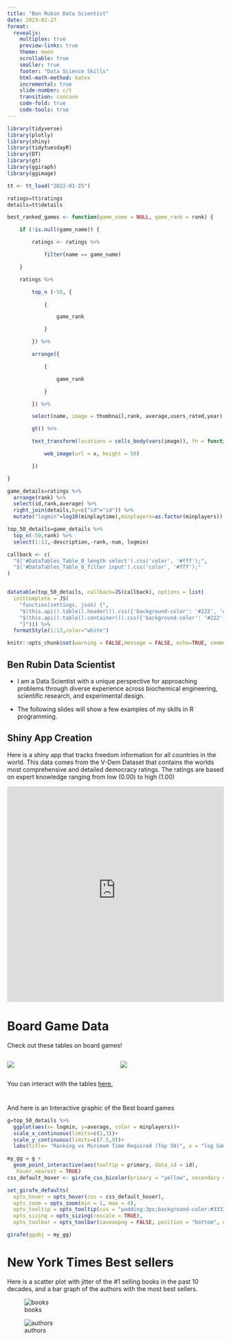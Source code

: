 ```yaml
---
title: "Ben Rubin Data Scientist"
date: 2023-02-27
format:
  revealjs:
    multiplex: true
    preview-links: true
    theme: moon
    scrollable: true
    smaller: true
    footer: "Data Science Skills"
    html-math-method: katex
    incremental: true
    slide-number: c/t
    transition: concave
    code-fold: true
    code-tools: true
---
```


```r

library(tidyverse)
library(plotly)
library(shiny)
library(tidytuesdayR)
library(DT)
library(gt)
library(ggiraph)
library(ggimage)

tt <- tt_load("2022-01-25")

ratings=tt$ratings
details=tt$details

best_ranked_games <- function(game_name = NULL, game_rank = rank) {

    if (!is.null(game_name)) {

        ratings <- ratings %>%

            filter(name == game_name)

    }

    ratings %>%

        top_n (-50, {

            {

                game_rank

            }

        }) %>%

        arrange({

            {

                game_rank

            }

        }) %>%

        select(name, image = thumbnail,rank, average,users_rated,year) %>%

        gt() %>%

        text_transform(locations = cells_body(vars(image)), fn = function(x) {

            web_image(url = x, height = 50)

        })

}

game_details=ratings %>% 
  arrange(rank) %>%
  select(id,rank,average) %>% 
  right_join(details,by=c("id"="id")) %>% 
  mutate("logmin"=log10(minplaytime),minplayers=as.factor(minplayers))

top_50_details=game_details %>% 
  top_n(-50,rank) %>% 
  select(1:13,-description,-rank,-num, logmin)

callback <- c(
  "$('#DataTables_Table_0_length select').css('color', '#fff');",
  "$('#DataTables_Table_0_filter input').css('color', '#fff');"
)


datatable(top_50_details, callback=JS(callback), options = list(
  initComplete = JS(
    "function(settings, json) {",
    "$(this.api().table().header()).css({'background-color': '#222', 'color': '#fff'});",
    "$(this.api().table().container()).css({'background-color': '#222', 'color': '#fff'})",
    "}"))) %>% 
  formatStyle(1:13,color="white")

knitr::opts_chunk$set(warning = FALSE,message = FALSE, echo=TRUE, comment = NA, prompt = FALSE)
```

## Ben Rubin Data Scientist

-   I am a Data Scientist with a unique perspective for approaching problems through diverse experience across biochemical engineering, scientific research, and experimental design.

-   The following slides will show a few examples of my skills in R programming.

## Shiny App Creation {.scrollable}

Here is a shiny app that tracks freedom information for all countries in the world. This data comes from the V-Dem Dataset that contains the worlds most comprehensive and detailed democracy ratings. The ratings are based on expert knowledge ranging from low (0.00) to high (1.00)

<iframe height="500" width="100%" frameborder="no" src="https://oettj8-benjamin-rubin.shinyapps.io/freedom_index/"></iframe>

# Board Game Data

Check out these tables on board games!

::: columns
::: {.column width="50%"}
![](best_games_table1.png)
:::

::: {.column width="50%"}
![](best_games_table2.png)
:::
:::

You can interact with the tables [here.](https://kebertxela-br.quarto.pub/portfolio_1/Board_games1.html)

# 

And here is an Interactive graphic of the Best board games

```r
g=top_50_details %>%
  ggplot(aes(x= logmin, y=average, color = minplayers))+
  scale_x_continuous(limits=c(1,3))+
  scale_y_continuous(limits=c(7.5,9))+
  labs(title= "Ranking vs Minimum Time Required (Top 50)", x = "log Game Time", y = "Average Ranking")

my_gg = g + 
  geom_point_interactive(aes(tooltip = primary, data_id = id), 
   hover_nearest = TRUE)
css_default_hover <- girafe_css_bicolor(primary = "yellow", secondary = "red")

set_girafe_defaults(
  opts_hover = opts_hover(css = css_default_hover),
  opts_zoom = opts_zoom(min = 1, max = 4),
  opts_tooltip = opts_tooltip(css = "padding:3px;background-color:#333333;color:white;"),
  opts_sizing = opts_sizing(rescale = TRUE),
  opts_toolbar = opts_toolbar(saveaspng = FALSE, position = "bottom", delay_mouseout = 5000))

girafe(ggobj = my_gg)

```

# New York Times Best sellers

Here is a scatter plot with jitter of the #1 selling books in the past 10 decades, and a bar graph of the authors with the most best sellers.

::: {layout-ncol="2"}
![books](books_best_sellers.png)

![authors](authors_best.png)
:::
